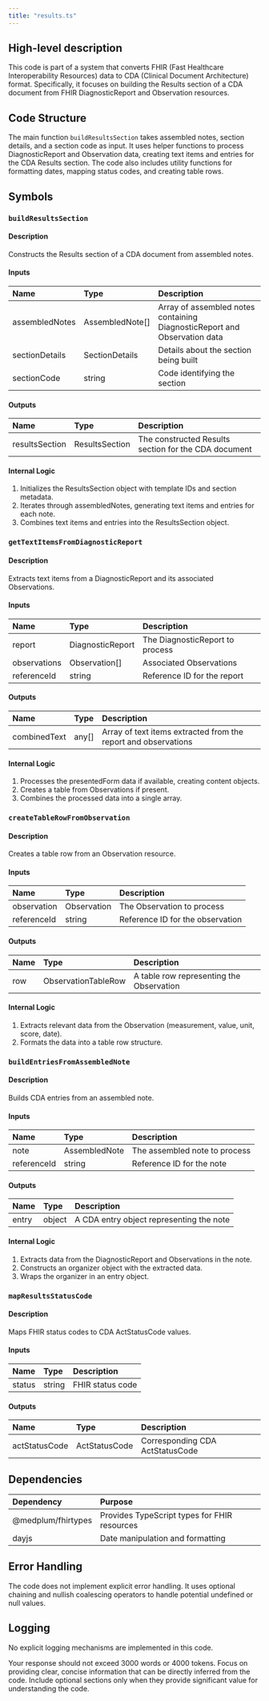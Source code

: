 ```yaml
---
title: "results.ts"
---
```


## High-level description
This code is part of a system that converts FHIR (Fast Healthcare Interoperability Resources) data to CDA (Clinical Document Architecture) format. Specifically, it focuses on building the Results section of a CDA document from FHIR DiagnosticReport and Observation resources.

## Code Structure
The main function `buildResultsSection` takes assembled notes, section details, and a section code as input. It uses helper functions to process DiagnosticReport and Observation data, creating text items and entries for the CDA Results section. The code also includes utility functions for formatting dates, mapping status codes, and creating table rows.

## Symbols

### `buildResultsSection`
#### Description
Constructs the Results section of a CDA document from assembled notes.

#### Inputs
| Name | Type | Description |
|:-----|:-----|:------------|
| assembledNotes | AssembledNote[] | Array of assembled notes containing DiagnosticReport and Observation data |
| sectionDetails | SectionDetails | Details about the section being built |
| sectionCode | string | Code identifying the section |

#### Outputs
| Name | Type | Description |
|:-----|:-----|:------------|
| resultsSection | ResultsSection | The constructed Results section for the CDA document |

#### Internal Logic
1. Initializes the ResultsSection object with template IDs and section metadata.
2. Iterates through assembledNotes, generating text items and entries for each note.
3. Combines text items and entries into the ResultsSection object.

### `getTextItemsFromDiagnosticReport`
#### Description
Extracts text items from a DiagnosticReport and its associated Observations.

#### Inputs
| Name | Type | Description |
|:-----|:-----|:------------|
| report | DiagnosticReport | The DiagnosticReport to process |
| observations | Observation[] | Associated Observations |
| referenceId | string | Reference ID for the report |

#### Outputs
| Name | Type | Description |
|:-----|:-----|:------------|
| combinedText | any[] | Array of text items extracted from the report and observations |

#### Internal Logic
1. Processes the presentedForm data if available, creating content objects.
2. Creates a table from Observations if present.
3. Combines the processed data into a single array.

### `createTableRowFromObservation`
#### Description
Creates a table row from an Observation resource.

#### Inputs
| Name | Type | Description |
|:-----|:-----|:------------|
| observation | Observation | The Observation to process |
| referenceId | string | Reference ID for the observation |

#### Outputs
| Name | Type | Description |
|:-----|:-----|:------------|
| row | ObservationTableRow | A table row representing the Observation |

#### Internal Logic
1. Extracts relevant data from the Observation (measurement, value, unit, score, date).
2. Formats the data into a table row structure.

### `buildEntriesFromAssembledNote`
#### Description
Builds CDA entries from an assembled note.

#### Inputs
| Name | Type | Description |
|:-----|:-----|:------------|
| note | AssembledNote | The assembled note to process |
| referenceId | string | Reference ID for the note |

#### Outputs
| Name | Type | Description |
|:-----|:-----|:------------|
| entry | object | A CDA entry object representing the note |

#### Internal Logic
1. Extracts data from the DiagnosticReport and Observations in the note.
2. Constructs an organizer object with the extracted data.
3. Wraps the organizer in an entry object.

### `mapResultsStatusCode`
#### Description
Maps FHIR status codes to CDA ActStatusCode values.

#### Inputs
| Name | Type | Description |
|:-----|:-----|:------------|
| status | string | FHIR status code |

#### Outputs
| Name | Type | Description |
|:-----|:-----|:------------|
| actStatusCode | ActStatusCode | Corresponding CDA ActStatusCode |

## Dependencies
| Dependency | Purpose |
|:-----------|:--------|
| @medplum/fhirtypes | Provides TypeScript types for FHIR resources |
| dayjs | Date manipulation and formatting |

## Error Handling
The code does not implement explicit error handling. It uses optional chaining and nullish coalescing operators to handle potential undefined or null values.

## Logging
No explicit logging mechanisms are implemented in this code.

Your response should not exceed 3000 words or 4000 tokens. Focus on providing clear, concise information that can be directly inferred from the code. Include optional sections only when they provide significant value for understanding the code.